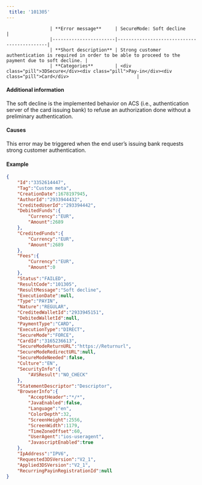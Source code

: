 ---  
 title: '101305'  
---  


                    | **Error message**     | SecureMode: Soft decline                   |
                    |-----------------------|--------------------------------------------|
                    | **Short description** | Strong customer authentication is required in order to be able to proceed to the payment due to soft decline. |
                    | **Categories**        | <div class="pill">3DSecure</div><div class="pill">Pay-in</div><div class="pill">Card</div>                         |
                  

#### Additional information  

The soft decline is the implemented behavior on ACS (i.e., authentication server of the card issuing bank) to refuse an authorization done without a preliminary authentication.  

#### Causes  

This error may be triggered when the end user’s issuing bank requests strong customer authentication.  

#### Example  
```json API Response
{
    "Id":"3352614447",
    "Tag":"Custom meta",
    "CreationDate":1678197945,
    "AuthorId":"2933944432",
    "CreditedUserId":"293394442",
    "DebitedFunds":{
        "Currency":"EUR",
        "Amount":2689
    },
    "CreditedFunds":{
        "Currency":"EUR",
        "Amount":2689
    },
    "Fees":{
        "Currency":"EUR",
        "Amount":0
    },
    "Status":"FAILED",
    "ResultCode":"101305",
    "ResultMessage":"Soft decline",
    "ExecutionDate":null,
    "Type":"PAYIN",
    "Nature":"REGULAR",
    "CreditedWalletId":"2933945151",
    "DebitedWalletId":null,
    "PaymentType":"CARD",
    "ExecutionType":"DIRECT",
    "SecureMode":"FORCE",
    "CardId":"3165236613",
    "SecureModeReturnURL":"https://Returnurl",
    "SecureModeRedirectURL":null,
    "SecureModeNeeded":false,
    "Culture":"EN",
    "SecurityInfo":{
        "AVSResult":"NO_CHECK"
    },
    "StatementDescriptor":"Descriptor",
    "BrowserInfo":{
        "AcceptHeader":"*/*",
        "JavaEnabled":false,
        "Language":"en",
        "ColorDepth":32,
        "ScreenHeight":2556,
        "ScreenWidth":1179,
        "TimeZoneOffset":60,
        "UserAgent":"ios-useragent",
        "JavascriptEnabled":true
    },
    "IpAddress":"IPV6",
    "Requested3DSVersion":"V2_1",
    "Applied3DSVersion":"V2_1",
    "RecurringPayinRegistrationId":null
}
```